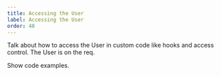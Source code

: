 ```yaml
---
title: Accessing the User
label: Accessing the User
order: 40
---
```


Talk about how to access the User in custom code like hooks and access control. The User is on the req.

Show code examples.
